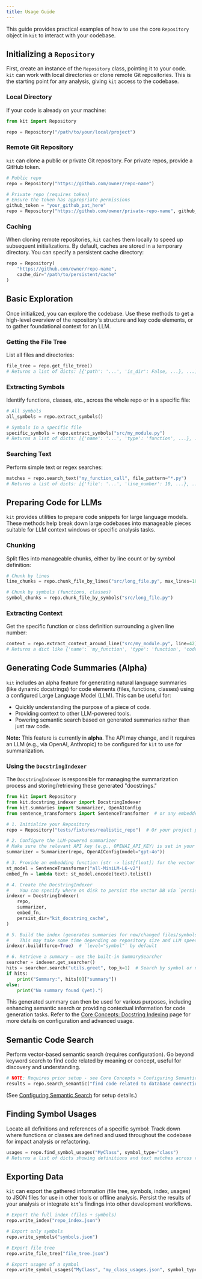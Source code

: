 ```yaml
---
title: Usage Guide
---
```


This guide provides practical examples of how to use the core `Repository` object in `kit` to interact with your codebase.

## Initializing a `Repository`

First, create an instance of the `Repository` class, pointing it to your code. `kit` can work with local directories or clone remote Git repositories.
This is the starting point for any analysis, giving `kit` access to the codebase.

### Local Directory

If your code is already on your machine:

```python
from kit import Repository

repo = Repository("/path/to/your/local/project")
```

### Remote Git Repository

`kit` can clone a public or private Git repository. For private repos, provide a GitHub token.

```python
# Public repo
repo = Repository("https://github.com/owner/repo-name")

# Private repo (requires token)
# Ensure the token has appropriate permissions
github_token = "your_github_pat_here"
repo = Repository("https://github.com/owner/private-repo-name", github_token=github_token)
```

### Caching

When cloning remote repositories, `kit` caches them locally to speed up subsequent initializations. By default, caches are stored in a temporary directory. You can specify a persistent cache directory:

```python
repo = Repository(
    "https://github.com/owner/repo-name", 
    cache_dir="/path/to/persistent/cache"
)
```

## Basic Exploration

Once initialized, you can explore the codebase.
Use these methods to get a high-level overview of the repository's structure and key code elements, or to gather foundational context for an LLM.

### Getting the File Tree

List all files and directories:

```python
file_tree = repo.get_file_tree()
# Returns a list of dicts: [{'path': '...', 'is_dir': False, ...}, ...]
```

### Extracting Symbols

Identify functions, classes, etc., across the whole repo or in a specific file:

```python
# All symbols
all_symbols = repo.extract_symbols()

# Symbols in a specific file
specific_symbols = repo.extract_symbols("src/my_module.py")
# Returns a list of dicts: [{'name': '...', 'type': 'function', ...}, ...]
```

### Searching Text

Perform simple text or regex searches:

```python
matches = repo.search_text("my_function_call", file_pattern="*.py")
# Returns a list of dicts: [{'file': '...', 'line_number': 10, ...}, ...]
```

## Preparing Code for LLMs

`kit` provides utilities to prepare code snippets for large language models.
These methods help break down large codebases into manageable pieces suitable for LLM context windows or specific analysis tasks.

### Chunking

Split files into manageable chunks, either by line count or by symbol definition:

```python
# Chunk by lines
line_chunks = repo.chunk_file_by_lines("src/long_file.py", max_lines=100)

# Chunk by symbols (functions, classes)
symbol_chunks = repo.chunk_file_by_symbols("src/long_file.py")
```

### Extracting Context

Get the specific function or class definition surrounding a given line number:

```python
context = repo.extract_context_around_line("src/my_module.py", line=42)
# Returns a dict like {'name': 'my_function', 'type': 'function', 'code': 'def my_function(...): ...'}
```

## Generating Code Summaries (Alpha)

`kit` includes an alpha feature for generating natural language summaries (like dynamic docstrings) for code elements (files, functions, classes) using a configured Large Language Model (LLM). This can be useful for:

*   Quickly understanding the purpose of a piece of code.
*   Providing context to other LLM-powered tools.
*   Powering semantic search based on generated summaries rather than just raw code.

**Note:** This feature is currently in **alpha**. The API may change, and it requires an LLM (e.g., via OpenAI, Anthropic) to be configured for `kit` to use for summarization.

### Using the `DocstringIndexer`

The `DocstringIndexer` is responsible for managing the summarization process and storing/retrieving these generated "docstrings."

```python
from kit import Repository
from kit.docstring_indexer import DocstringIndexer
from kit.summaries import Summarizer, OpenAIConfig
from sentence_transformers import SentenceTransformer  # or any embedder of your choice

# 1. Initialize your Repository
repo = Repository("tests/fixtures/realistic_repo")  # Or your project path

# 2. Configure the LLM-powered summarizer
# Make sure the relevant API key (e.g., OPENAI_API_KEY) is set in your environment
summarizer = Summarizer(repo, OpenAIConfig(model="gpt-4o"))

# 3. Provide an embedding function (str -> list[float]) for the vector index
st_model = SentenceTransformer("all-MiniLM-L6-v2")
embed_fn = lambda text: st_model.encode(text).tolist()

# 4. Create the DocstringIndexer
#    You can specify where on disk to persist the vector DB via `persist_dir`.
indexer = DocstringIndexer(
    repo,
    summarizer,
    embed_fn,
    persist_dir="kit_docstring_cache",
)

# 5. Build the index (generates summaries for new/changed files/symbols)
#    This may take some time depending on repository size and LLM speed.
indexer.build(force=True)  # `level="symbol"` by default

# 6. Retrieve a summary – use the built-in SummarySearcher
searcher = indexer.get_searcher()
hits = searcher.search("utils.greet", top_k=1)  # Search by symbol or natural language
if hits:
    print("Summary:", hits[0]["summary"])
else:
    print("No summary found (yet).")
```

This generated summary can then be used for various purposes, including enhancing semantic search or providing contextual information for code generation tasks. Refer to the [Core Concepts: Docstring Indexing](/core-concepts/docstring-indexing) page for more details on configuration and advanced usage.

## Semantic Code Search

Perform vector-based semantic search (requires configuration).
Go beyond keyword search to find code related by meaning or concept, useful for discovery and understanding.

```python
# NOTE: Requires prior setup - see Core Concepts > Configuring Semantic Search
results = repo.search_semantic("find code related to database connections", top_k=3)
```

(See [Configuring Semantic Search](/core-concepts/configuring-semantic-search) for setup details.)

## Finding Symbol Usages

Locate all definitions and references of a specific symbol:
Track down where functions or classes are defined and used throughout the codebase for impact analysis or refactoring.

```python
usages = repo.find_symbol_usages("MyClass", symbol_type="class")
# Returns a list of dicts showing definitions and text matches across the repo.
```

## Exporting Data

`kit` can export the gathered information (file tree, symbols, index, usages) to JSON files for use in other tools or offline analysis.
Persist the results of your analysis or integrate `kit`'s findings into other development workflows.

```python
# Export the full index (files + symbols)
repo.write_index("repo_index.json")

# Export only symbols
repo.write_symbols("symbols.json")

# Export file tree
repo.write_file_tree("file_tree.json")

# Export usages of a symbol
repo.write_symbol_usages("MyClass", "my_class_usages.json", symbol_type="class")

```
